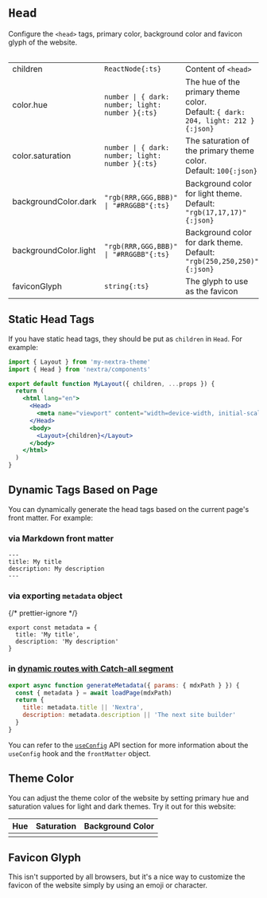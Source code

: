 
# `Head`

Configure the `<head>` tags, primary color, background color and favicon glyph
of the website.

<Table>

|                       |                                                  |                                                                                     |
| --------------------- | ------------------------------------------------ | ----------------------------------------------------------------------------------- |
| children              | `ReactNode{:ts}`                                 | Content of `<head>`                                                                 |
| color.hue             | `number \| { dark: number; light: number }{:ts}` | The hue of the primary theme color.<br/>Default: `{ dark: 204, light: 212 }{:json}` |
| color.saturation      | `number \| { dark: number; light: number }{:ts}` | The saturation of the primary theme color.<br/>Default: `100{:json}`                |
| backgroundColor.dark  | `"rgb(RRR,GGG,BBB)" \| "#RRGGBB"{:ts}`           | Background color for light theme.<br/>Default: `"rgb(17,17,17)"{:json}`             |
| backgroundColor.light | `"rgb(RRR,GGG,BBB)" \| "#RRGGBB"{:ts}`           | Background color for dark theme.<br/>Default: `"rgb(250,250,250)"{:json}`           |
| faviconGlyph          | `string{:ts}`                                    | The glyph to use as the favicon                                                     |

</Table>

## Static Head Tags

If you have static head tags, they should be put as `children` in `Head`. For
example:

```jsx filename="app/layout.jsx" {8}
import { Layout } from 'my-nextra-theme'
import { Head } from 'nextra/components'

export default function MyLayout({ children, ...props }) {
  return (
    <html lang="en">
      <Head>
        <meta name="viewport" content="width=device-width, initial-scale=1.0" />
      </Head>
      <body>
        <Layout>{children}</Layout>
      </body>
    </html>
  )
}
```

## Dynamic Tags Based on Page

You can dynamically generate the head tags based on the current page's front
matter. For example:

### via Markdown front matter

```mdx filename="my-page/page.mdx"
---
title: My title
description: My description
---
```

### via exporting `metadata` object

{/* prettier-ignore */}
```mdx filename="my-page/page.mdx"
export const metadata = {
  title: 'My title',
  description: 'My description'
}
```

### in [dynamic routes with Catch-all segment](https://nextjs.org/docs/app/building-your-application/routing/dynamic-routes#catch-all-segments)

```jsx filename="app/[[...mdxPath]]/page.jsx"
export async function generateMetadata({ params: { mdxPath } }) {
  const { metadata } = await loadPage(mdxPath)
  return {
    title: metadata.title || 'Nextra',
    description: metadata.description || 'The next site builder'
  }
}
```

You can refer to the [`useConfig`](/docs/docs-theme/api) API section for more
information about the `useConfig` hook and the `frontMatter` object.

## Theme Color

You can adjust the theme color of the website by setting primary hue and
saturation values for light and dark themes. Try it out for this website:

| Hue     | Saturation     | Background Color   |
| ------- | -------------- | ------------------ |
| <Hue /> | <Saturation /> | <BackgroundColor/> |

## Favicon Glyph

This isn't supported by all browsers, but it's a nice way to customize the
favicon of the website simply by using an emoji or character.
